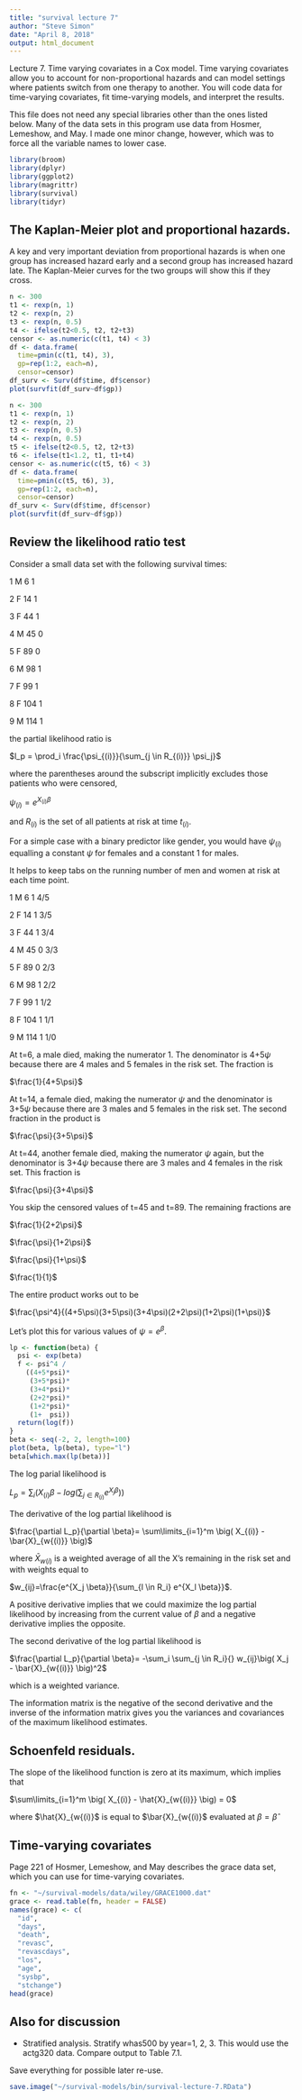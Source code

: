 ```yaml
---
title: "survival lecture 7"
author: "Steve Simon"
date: "April 8, 2018"
output: html_document
---
```


Lecture 7. Time varying covariates in a Cox model. Time varying covariates allow you to account for non-proportional hazards and can model settings where patients switch from one therapy to another. You will code data for time-varying covariates, fit time-varying models, and interpret the results.

This file does not need any special libraries other than the ones listed below. Many of the data sets in this program use data from Hosmer, Lemeshow, and May. I made one minor change, however, which was to force all the variable names to lower case.

```r
library(broom)
library(dplyr)
library(ggplot2)
library(magrittr)
library(survival)
library(tidyr)
```

## The Kaplan-Meier plot and proportional hazards.

A key and very important deviation from proportional hazards is when one group has increased hazard early and a second group has increased hazard late. The Kaplan-Meier curves for the two groups will show this if they cross.

```r
n <- 300
t1 <- rexp(n, 1)
t2 <- rexp(n, 2)
t3 <- rexp(n, 0.5)
t4 <- ifelse(t2<0.5, t2, t2+t3)
censor <- as.numeric(c(t1, t4) < 3)
df <- data.frame(
  time=pmin(c(t1, t4), 3), 
  gp=rep(1:2, each=n), 
  censor=censor)
df_surv <- Surv(df$time, df$censor)
plot(survfit(df_surv~df$gp))
```

```r
n <- 300
t1 <- rexp(n, 1)
t2 <- rexp(n, 2)
t3 <- rexp(n, 0.5)
t4 <- rexp(n, 0.5)
t5 <- ifelse(t2<0.5, t2, t2+t3)
t6 <- ifelse(t1<1.2, t1, t1+t4)
censor <- as.numeric(c(t5, t6) < 3)
df <- data.frame(
  time=pmin(c(t5, t6), 3), 
  gp=rep(1:2, each=n), 
  censor=censor)
df_surv <- Surv(df$time, df$censor)
plot(survfit(df_surv~df$gp))
```


## Review the likelihood ratio test

Consider a small data set with the following survival times:

1 M   6 1

2 F  14 1

3 F  44 1

4 M  45 0

5 F  89 0

6 M  98 1

7 F  99 1

8 F 104 1

9 M 114 1

the partial likelihood ratio is

$l_p = \prod_i \frac{\psi_{(i)}}{\sum_{j \in R_{(i)}} \psi_j}$

where the parentheses around the subscript implicitly excludes those patients who were censored,

$\psi_{(i)} = e^{X_{(i)} \beta}$

and $R_{(i)}$ is the set of  all patients at risk at time $t_{(i)}$.

For a simple case with a binary predictor like gender, you would have $\psi_{(i)}$ equalling a constant $\psi$ for females and a constant 1 for males.

It helps to keep tabs on the running number of men and women at risk at each time point.

1 M   6 1 4/5

2 F  14 1 3/5

3 F  44 1 3/4

4 M  45 0 3/3

5 F  89 0 2/3

6 M  98 1 2/2

7 F  99 1 1/2

8 F 104 1 1/1

9 M 114 1 1/0

At t=6, a male died, making the numerator 1. The denominator is 4+5$\psi$ because there are 4 males and 5 females in the risk set. The fraction is

$\frac{1}{4+5\psi}$

At t=14, a female died, making the numerator $\psi$ and the denominator is 3+5$\psi$ because there are 3 males and 5 females in the risk set. The second fraction in the product is

$\frac{\psi}{3+5\psi}$

At t=44, another female died, making the numerator $\psi$ again, but the denominator is 3+4$\psi$ because there are 3 males and 4 females in the risk set. This fraction is

$\frac{\psi}{3+4\psi}$

You skip the censored values of t=45 and t=89. The remaining fractions are

$\frac{1}{2+2\psi}$

$\frac{\psi}{1+2\psi}$

$\frac{\psi}{1+\psi}$

$\frac{1}{1}$

The entire product works out to be

$\frac{\psi^4}{(4+5\psi)(3+5\psi)(3+4\psi)(2+2\psi)(1+2\psi)(1+\psi)}$

Let's plot this for various values of $\psi=e^\beta$.

```r
lp <- function(beta) {
  psi <- exp(beta)
  f <- psi^4 / 
    ((4+5*psi)*
     (3+5*psi)*
     (3+4*psi)*
     (2+2*psi)*
     (1+2*psi)*
     (1+  psi))
  return(log(f))
}
beta <- seq(-2, 2, length=100)
plot(beta, lp(beta), type="l")
beta[which.max(lp(beta))]
```

The log parial likelihood is

$L_p=\sum_i \big( X_{(i)} \beta - log(\sum_{j \in R_{(i)}} e^{X_j \beta}) \big)$

The derivative of the log partial likelihood is

$\frac{\partial L_p}{\partial \beta}= \sum\limits_{i=1}^m \big( X_{(i)} - \bar{X}_{w{(i)}} \big)$

where $\bar{X}_{w{(i)}}$ is a weighted average of all the X's remaining in the risk set and with weights equal to

$w_{ij}=\frac{e^{X_j \beta}}{\sum_{l \in R_i} e^{X_l \beta}}$.

A positive derivative implies that we could maximize the log partial likelihood by increasing from the current value of $\beta$ and a negative derivative implies the opposite.

The second derivative of the log partial likelihood is

$\frac{\partial L_p}{\partial \beta}= -\sum_i \sum_{j \in R_i}{} w_{ij}\big( X_j - \bar{X}_{w{(i)}} \big)^2$

which is a weighted variance.

The information matrix is the negative of the second derivative and the inverse of the information matrix gives you the variances and covariances of the maximum likelihood estimates.

## Schoenfeld residuals.

The slope of the likelihood function is zero at its maximum, which implies that 

$\sum\limits_{i=1}^m \big( X_{(i)} - \hat{X}_{w{(i)}} \big) = 0$

where $\hat{X}_{w{(i)}$ is equal to $\bar{X}_{w{(i)}$ evaluated at $\beta = \hat{\beta}$


## Time-varying covariates

Page 221 of Hosmer, Lemeshow, and May describes the grace data set, which you can use for time-varying covariates.

```r
fn <- "~/survival-models/data/wiley/GRACE1000.dat" 
grace <- read.table(fn, header = FALSE) 
names(grace) <- c(
  "id",
  "days",
  "death",
  "revasc",
  "revascdays",
  "los",
  "age",
  "sysbp",
  "stchange")
head(grace)
```

## Also for discussion

* Stratified analysis. Stratify whas500 by year=1, 2, 3. This would use the actg320 data. Compare output to Table 7.1.

Save everything for possible later re-use.

```r
save.image("~/survival-models/bin/survival-lecture-7.RData")
```